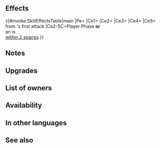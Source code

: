 {{Weapon Infobox
|tagid=SID_魔器ナーストレンド
|intID=3524
|userVersion1=Bow
|userVersion2=Arrow
|exclusive=0
|weaponType=Bow
|cost=300
|might=14
|range=2
|cooldown=-1
|effectiveness=Flying
|effect=Accelerates Special trigger (cooldown count-1). Effective against flying foes. If unit initiates combat or is within 2 spaces of an ally, grants Atk/Spd/Def/Res+5 to unit during combat, unit makes a guaranteed follow-up attack, reduces damage from foe's first attack during combat by 30%, and grants bonus to unit's Atk during combat = 12 - foe's max Special cooldown count value × 2 (min 4; if foe does not have a Special skill, bonus = 4).
|statModifiers=0,14,0,0,0
|required=Silver Bow
|refinePaths=default
|refineSP=350
|refineMedals=500
|refineStones=200
|properties=arcane,random_owner
}}
==Effects==
{{#invoke:SkillEffectsTable|main
|Pe={{Eft|Accelerates Special}}
|Ce1={{Eft|Effectiveness|{{Mt|Flying}}}}
|Ce2={{Eft|Temporary buffs|Atk/Spd/Def/Res|5}}
|Ce3={{Eft|Temporary buffs|Atk|12 - ({{Tgt|Foe}}'s max CD x 2)|min=4}}
|Ce4={{Eft|Guaranteed Follow-Ups}}
|Ce5={{Eft|Damage Reduction|30%}}<br>from {{Tgt|Foe}}'s first attack
|Ce2-5C=Player Phase '''or'''<br>an {{Tgt|Ally}} is<br>[[within 2 spaces]]
}}
==Notes==
{{Effective damage bonus|flying}}
{{IfUnitInitiates}}
{{Temporary buffs}}
{{Guaranteed follow-up interaction}}
{{DamagePercentageReduction}}
==Upgrades==
{{Weapon Upgrade List}}
==List of owners==
{{Skill Hero List}}
{{NoInheritHeroes}}
==Availability==
{{PassiveFocusList}}
{{PassiveDistributionList}}
{{PassiveCombatManualList}}
==In other languages==
{{OtherLanguages
|japanese=魔器ナーストレンド
|german=Arkaner Náströnd
|spanishEU=Náströnd arcano
|spanishLA=Náströnd arcano
|french=Náströnd arcane
|italian=Náströnd arcano
|chineseTW=魔器納斯特隆德
|portuguese=Náströnd arcano
}}
==See also==
{{See also skills|cond=(Description LIKE '%=%foe_s max special cooldown count value%') AND Exclusive='1'}}
{{Weapons Navbox}}